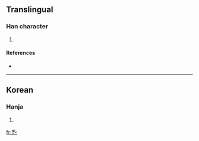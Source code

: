 ==Translingual==

===Han character===
{{Han char|rn=5|rad=乙|as=08|sn=9|four=|canj=月山弓 (BUN)}}

# {{defn|Han|sort=乙08}}

====References====
* {{Han ref|kx=0084.241|dkj=|dj=|hdz=|uh=3420|ud=13344|bh=|bd=}}

----

==Korean==

===Hanja===
{{ko-hanja|hangeul=율|rv=yul|mr=yul|y=yul}}

# {{defn|Korean|sort=乙08}}

[[fr:㐠]]